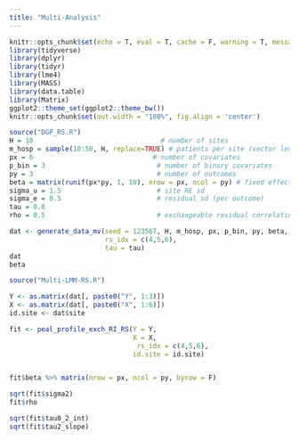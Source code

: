 ```yaml
---
title: "Multi-Analysis"
---
```



```r
knitr::opts_chunk$set(echo = T, eval = T, cache = F, warning = T, message = T)
library(tidyverse)
library(dplyr)
library(tidyr)
library(lme4)
library(MASS)  
library(data.table)
library(Matrix)
ggplot2::theme_set(ggplot2::theme_bw())
knitr::opts_chunk$set(out.width = "100%", fig.align = 'center')
```


```r
source("DGP_RS.R")
H = 10                                # number of sites
m_hosp = sample(10:50, H, replace=TRUE) # patients per site (vector length H)
px = 6                              # number of covariates
p_bin = 3                            # number of binary covariates
py = 3                               # number of outcomes
beta = matrix(runif(px*py, 1, 10), nrow = px, ncol = py) # fixed effects
sigma_u = 1.5                        # site RE sd
sigma_e = 0.5                        # residual sd (per outcome)
tau = 0.8
rho = 0.5                            # exchangeable residual correlation across outcomes

dat <- generate_data_mv(seed = 123567, H, m_hosp, px, p_bin, py, beta, sigma_u, sigma_e, rho, 
                        rs_idx = c(4,5,6),
                        tau = tau)
dat
beta
```

```r
source("Multi-LMM-RS.R")

Y <- as.matrix(dat[, paste0("Y", 1:3)])
X <- as.matrix(dat[, paste0("X", 1:6)])
id.site <- dat$site

fit <- peal_profile_exch_RI_RS(Y = Y,
                               X = X,
                                rs_idx = c(4,5,6),
                               id.site = id.site)


fit$beta %>% matrix(nrow = px, ncol = py, byrow = F)

sqrt(fit$sigma2)
fit$rho

sqrt(fit$tau0_2_int)
sqrt(fit$tau2_slope)
```

